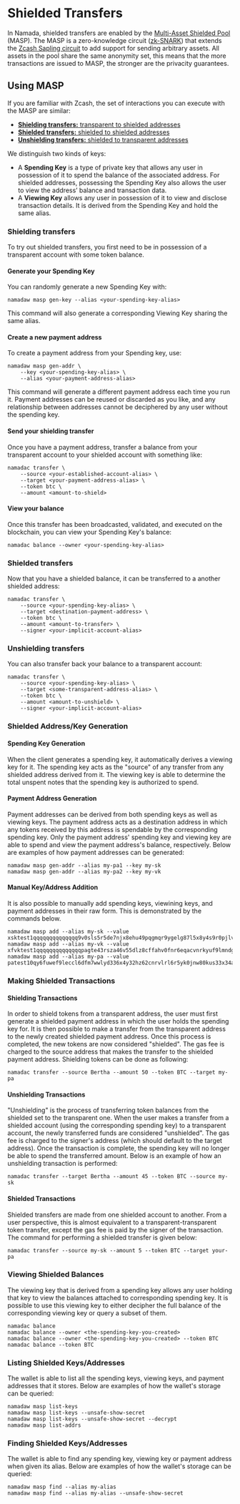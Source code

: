 
# Shielded Transfers

In Namada, shielded transfers are enabled by the [Multi-Asset Shielded Pool](https://specs.namada.net/masp/ledger-integration.html?highlight=MASP#masp-integration-spec) (MASP).
The MASP is a zero-knowledge circuit ([zk-SNARK](https://en.wikipedia.org/wiki/Non-interactive_zero-knowledge_proof)) that extends the [Zcash Sapling circuit](https://raw.githubusercontent.com/zcash/zips/master/protocol/sapling.pdf) to add support for sending arbitrary assets. All assets in the pool share the same anonymity set, this means that the more transactions are issued to MASP, the stronger are the privacity guarantees.

## Using MASP

If you are familiar with Zcash, the set of interactions you can execute with the MASP are similar:

- [**Shielding transfers:** transparent to shielded addresses](#shielding-transfers)
- [**Shielded transfers:** shielded to shielded addresses](#shielded-transfers)
- [**Unshielding transfers:** shielded to transparent addresses](#unshielding-transfers)

We distinguish two kinds of keys:
- A **Spending Key** is a type of private key that allows any user in possession of it to spend the balance of the associated address. For shielded addresses, possessing the Spending Key also allows the user to view the address’ balance and transaction data.
- A **Viewing Key** allows any user in possession of it to view and disclose transaction details. It is derived from the Spending Key and hold the same alias. 

### Shielding transfers

To try out shielded transfers, you first need to be in possession of a
transparent account with some token balance.

#### Generate your Spending Key

You can randomly generate a new Spending Key with:

```shell copy
namadaw masp gen-key --alias <your-spending-key-alias>
```

<Callout>
This command will also generate a corresponding Viewing Key sharing
the same alias.
</Callout>

#### Create a new payment address

To create a payment address from your Spending key, use:

```shell copy
namadaw masp gen-addr \
    --key <your-spending-key-alias> \
    --alias <your-payment-address-alias>
```

<Callout>
This command will generate a different payment address each time you run it. Payment addresses can be reused or discarded as you like, and any relationship between addresses cannot be deciphered by any user without the spending key.
</Callout>

#### Send your shielding transfer

Once you have a payment address, transfer a balance from your
transparent account to your shielded account with something like:

```shell copy
namadac transfer \
    --source <your-established-account-alias> \
    --target <your-payment-address-alias> \
    --token btc \
    --amount <amount-to-shield>
```

#### View your balance

Once this transfer has been broadcasted, validated, and executed on the blockchain, you can view your Spending Key's
balance:

```shell copy
namadac balance --owner <your-spending-key-alias>
```

### Shielded transfers

Now that you have a shielded balance, it can be transferred to a
another shielded address:

```shell copy
namadac transfer \
    --source <your-spending-key-alias> \
    --target <destination-payment-address> \
    --token btc \
    --amount <amount-to-transfer> \
    --signer <your-implicit-account-alias>
```

### Unshielding transfers

You can also transfer back your balance to a transparent account:

```shell copy
namadac transfer \
    --source <your-spending-key-alias> \
    --target <some-transparent-address-alias> \
    --token btc \
    --amount <amount-to-unshield> \
    --signer <your-implicit-account-alias>
```

### Shielded Address/Key Generation

#### Spending Key Generation

When the client generates a spending key, it automatically derives a viewing key for it. The spending key acts as the "source" of any transfer from any shielded address derived from it. The viewing key is able to determine the total unspent notes that the spending key is authorized to spend. 


#### Payment Address Generation

Payment addresses can be derived from both spending keys as well as viewing keys. The payment address acts as a destination address in which any tokens received by this address is spendable by the corresponding spending key. Only the payment address' spending key and viewing key are able to spend and view the payment address's balance, respectively. Below are examples of how payment addresses can be
generated:

```
namadaw masp gen-addr --alias my-pa1 --key my-sk
namadaw masp gen-addr --alias my-pa2 --key my-vk
```

#### Manual Key/Address Addition

It is also possible to manually add spending keys, viewining keys, and payment addresses in their raw form. This is demonstrated by the commands below.

```
namadaw masp add --alias my-sk --value xsktest1qqqqqqqqqqqqqq9v0sls5r5de7njx8ehu49pqgmqr9ygelg87l5x8y4s9r0pjlvu69au6gn3su5ewneas486hdccyayx32hxvt64p3d0hfuprpgcgv2q9gdx3jvxrn02f0nnp3jtdd6f5vwscfuyum083cvfv4jun75ak5sdgrm2pthzj3sflxc0jx0edrakx3vdcngrfjmru8ywkguru8mxss2uuqxdlglaz6undx5h8w7g70t2es850g48xzdkqay5qs0yw06rtxcvedhsv
namadaw masp add --alias my-vk --value xfvktest1qqqqqqqqqqqqqqpagte43rsza46v55dlz8cffahv0fnr6eqacvnrkyuf9lmndgal7erg38awgq60r259csg3lxeeyy5355f5nj3ywpeqgd2guqd73uxz46645d0ayt9em88wflka0vsrq29u47x55psw93ly80lvftzdr5ccrzuuedtf6fala4r4nnazm9y9hq5yu6pq24arjskmpv4mdgfn3spffxxv8ugvym36kmnj45jcvvmm227vqjm5fq8882yhjsq97p7xrwqt7n63v
namadaw masp add --alias my-pa --value patest10qy6fuwef9leccl6dfm7wwlyd336x4y32hz62cnrvlrl6r5yk0jnw80kus33x34a5peg2xc4csn
```

### Making Shielded Transactions

#### Shielding Transactions

In order to shield tokens from a transparent address, the user must first generate a shielded payment address in which the user holds the spending key for. It is then possible to make a transfer from the transparent address to the newly created shielded payment address. Once this process is completed, the new tokens are now considered "shielded". The
gas fee is charged to the source address that makes the transfer to the shielded payment address. Shielding tokens can be done as following:

```
namadac transfer --source Bertha --amount 50 --token BTC --target my-pa
```

#### Unshielding Transactions

"Unshielding" is the process of transferring token balances from the shielded set to the transparent one. When the user makes a transfer from a shielded account (using the corresponding spending key) to a transparent account, the newly transferred funds are considered "unshielded". The gas fee is charged to the signer's address (which should default to the target
address). Once the transaction is complete, the spending key will no
longer be able to spend the transferred amount. Below is an example of
how an unshielding transaction is performed:

```
namadac transfer --target Bertha --amount 45 --token BTC --source my-sk
```

#### Shielded Transactions

Shielded transfers are made from one shielded account to another. From a user perspective, this is almost equivalent to a transparent-transparent token transfer, except the gas fee is paid by the signer of the transaction. The command for performing a shielded transfer is given below:

```
namadac transfer --source my-sk --amount 5 --token BTC --target your-pa
```

### Viewing Shielded Balances

The viewing key that is derived from a spending key allows any user holding that key to view the balances attached to corresponding spending key. It is possible to use this viewing key to either decipher the full balance of the corresponding viewing key or query a subset of them.

```
namadac balance
namadac balance --owner <the-spending-key-you-created>
namadac balance --owner <the-spending-key-you-created> --token BTC
namadac balance --token BTC
```

### Listing Shielded Keys/Addresses

The wallet is able to list all the spending keys, viewing keys,
and payment addresses that it stores. Below are examples of how the
wallet's storage can be queried:

```
namadaw masp list-keys
namadaw masp list-keys --unsafe-show-secret
namadaw masp list-keys --unsafe-show-secret --decrypt
namadaw masp list-addrs
```

### Finding Shielded Keys/Addresses

The wallet is able to find any spending key, viewing key or
payment address when given its alias. Below are examples of how the
wallet's storage can be queried:

```
namadaw masp find --alias my-alias
namadaw masp find --alias my-alias --unsafe-show-secret
```
